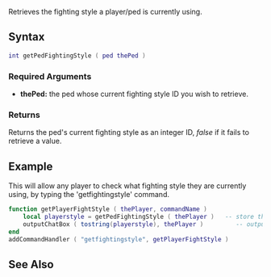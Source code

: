 {{Server function}}

Retrieves the fighting style a player/ped is currently using.

==Syntax== 
<syntaxhighlight lang="lua">
int getPedFightingStyle ( ped thePed ) 
</syntaxhighlight> 

===Required Arguments=== 
*'''thePed:''' the ped whose current fighting style ID you wish to retrieve.

===Returns===
Returns the ped's current fighting style as an integer ID, ''false'' if it fails to retrieve a value.

{{Fighting Styles}}

==Example== 
This will allow any player to check what fighting style they are currently using, by typing the 'getfightingstyle' command.

<syntaxhighlight lang="lua">
function getPlayerFightStyle ( thePlayer, commandName )
	local playerstyle = getPedFightingStyle ( thePlayer )   -- store the fighting style in a variable
	outputChatBox ( tostring(playerstyle), thePlayer )         -- output it to the player
end
addCommandHandler ( "getfightingstyle", getPlayerFightStyle )
</syntaxhighlight>

==See Also==
{{Ped functions}}